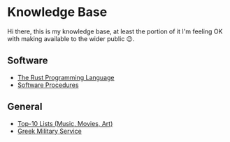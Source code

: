 = Knowledge Base =

Hi there, this is my knowledge base, at least the portion of it I'm feeling OK
with making available to the wider public 😉.

== Software ==

* [[software/rust/index.wiki|The Rust Programming Language]]
* [[software-procedures/index.wiki|Software Procedures]]

== General ==

* [[top10/index.wiki|Top-10 Lists (Music, Movies, Art)]]
* [[military-service/index.wiki|Greek Military Service]]
